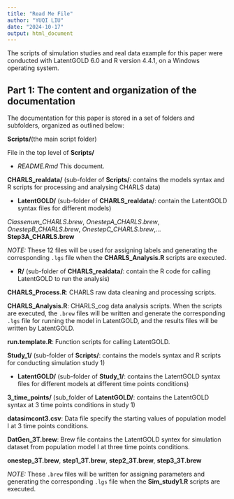 ```yaml
---
title: "Read Me File"
author: "YUQI LIU"
date: "2024-10-17"
output: html_document
---
```


The scripts of simulation studies and real data example for this paper were conducted with LatentGOLD 6.0 and R version 4.4.1, on a Windows operating system.

## Part 1: The content and organization of the documentation

The documentation for this paper is stored in a set of folders and subfolders, organized as outlined below:

**Scripts/**(the main script folder)

File in the top level of **Scripts/**

-   *README.Rmd* This document.

**CHARLS_realdata/** (sub-folder of **Scripts/**: contains the models syntax and R scripts for processing and analysing CHARLS data)

-   **LatentGOLD/** (sub-folder of **CHARLS_realdata/**: contain the LatentGOLD syntax files for different models)

*Classenum_CHARLS.brew*, *OnestepA_CHARLS.brew*, *OnestepB_CHARLS.brew*, *OnestepC_CHARLS.brew*,...**Step3A_CHARLS.brew**

*NOTE:* These 12 files will be used for assigning labels and generating the corresponding `.lgs` file when the **CHARLS_Analysis.R** scripts are executed.

-   **R/** (sub-folder of **CHARLS_realdata/**: contain the R code for calling LatentGOLD to run the analysis)

**CHARLS_Process.R**: CHARLS raw data cleaning and processing scripts.

**CHARLS_Analysis.R**: CHARLS_cog data analysis scripts. When the scripts are executed, the `.brew` files will be written and generate the corresponding `.lgs` file for running the model in LatentGOLD, and the results files will be written by LatentGOLD.

**run.template.R**: Function scripts for calling LatentGOLD.


**Study_1/** (sub-folder of **Scripts/**: contains the models syntax and R scripts for conducting simulation study 1)


-   **LatentGOLD/** (sub-folder of **Study_1/**: contains the LatentGOLD syntax files for different models at different time points conditions)

**3_time_points/** (sub_folder of **LatentGOLD/**: contains the LatentGOLD syntax at 3 time points conditions in study 1)

**datasimcont3.csv**: Data file specify the starting values of population model I at 3 time points conditions.

**DatGen_3T.brew**: Brew file contains the LatentGOLD syntex for simulation dataset from population model I at three time points conditions. 

**onestep_3T.brew**, **step1_3T.brew**, **step2_3T.brew**, **step3_3T.brew**

*NOTE:* These `.brew` files will be written for assigning parameters and generating the corresponding `.lgs` file when the **Sim_study1.R** scripts are executed.



